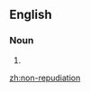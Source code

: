 ==English==

===Noun===
{{en-noun}}

# {{alternative spelling of|[[nonrepudiation]]}}

[[zh:non-repudiation]]